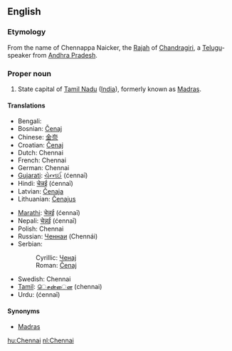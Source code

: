 ==English==

===Etymology===
From the name of Chennappa Naicker, the [[Rajah]] of [[Chandragiri]], a [[Telugu]]-speaker from [[Andhra Pradesh]].

===Proper noun===
{{en-proper noun}}

# State capital of [[Tamil Nadu]] ([[India]]), formerly known as [[Madras]].

====Translations====
{{top}}
* Bengali: {{BNchar|[[চেন্নাই]]}}
* Bosnian: [[Čenaj]] {{m}}
* Chinese: [[金奈]]
* Croatian: [[Čenaj]] {{m}}
* Dutch: Chennai
* French: Chennai
* German: Chennai
* [[Gujarati]]: [[ચેન્નઈ]] (ćennaī)
* Hindi: [[चेन्नई]] (ćennaī)
* Latvian: [[Čenaja]]
* Lithuanian: [[Čenajus]]
{{mid}}
* [[Marathi]]: [[चेन्नई]] (ćennaī)
* Nepali: [[चेन्नई]] (ćennaī)
* Polish: Chennai
* Russian: [[Ченнаи]] (Chennái)
* Serbian:
*: Cyrillic: [[Ченај]] {{m}}
*: Roman: [[Čenaj#Serbian|Čenaj]] {{m}}
* Swedish: Chennai
* [[Tamil]]: [[ெசன்ைன]] (chennai)
* Urdu: {{ur-Arab|[[چنائی]]}} (ćennaī)
{{bottom}}

====Synonyms====
* [[Madras]] {{italbrac|former name}}

[[hu:Chennai]]
[[nl:Chennai]]